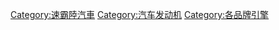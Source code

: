{{Commonscat|Subaru engines}}
{{main|速霸陸引擎列表}}

[[Category:速霸陸汽車|Category:速霸陸汽車]]
[[Category:汽车发动机|Category:汽车发动机]]
[[Category:各品牌引擎|Category:各品牌引擎]]